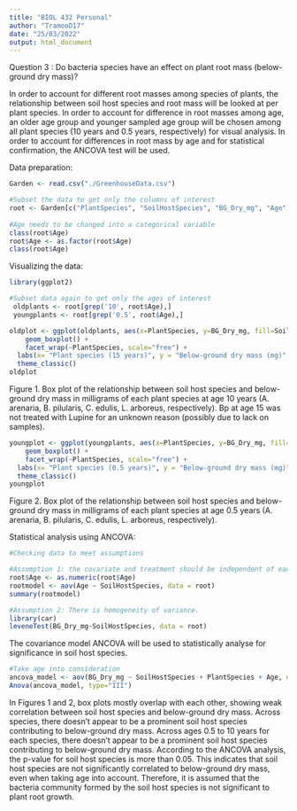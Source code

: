 ```yaml
---
title: "BIOL 432 Personal"
author: "TramooD17"
date: "25/03/2022"
output: html_document
---
```


Question 3 : Do bacteria species have an effect on plant root mass (below-ground dry mass)?  


In order to account for different root masses among species of plants, the relationship between soil host species and root mass will be looked at per plant species. In order to account for difference in root masses among age, an older age group and younger sampled age group will be chosen among all plant species (10 years and 0.5 years, respectively) for visual analysis.
In order to account for differences in root mass by age and for statistical confirmation, the ANCOVA test will be used.

Data preparation:
```r
Garden <- read.csv("./GreenhouseData.csv")
```
```r
#Subset the data to get only the columns of interest
root <- Garden[c("PlantSpecies", "SoilHostSpecies", "BG_Dry_mg", "Age")]
 
#Age needs to be changed into a categorical variable
class(root$Age)
root$Age <- as.factor(root$Age)
class(root$Age)
```

Visualizing the data:
```r
library(ggplot2)

#Subset data again to get only the ages of interest
 oldplants <- root[grep('10', root$Age),]
 youngplants <- root[grep('0.5', root$Age),]
```
```r
oldplot <- ggplot(oldplants, aes(x=PlantSpecies, y=BG_Dry_mg, fill=SoilHostSpecies)) + 
    geom_boxplot() +
    facet_wrap(~PlantSpecies, scale="free") +
  labs(x= "Plant species (15 years)", y = "Below-ground dry mass (mg)", fill= "Soil host species") +
  theme_classic()
oldplot
```
Figure 1. Box plot of the relationship between soil host species and below-ground dry mass in milligrams of each plant species at age 10 years (A. arenaria, B. pilularis, C. edulis, L. arboreus, respectively). Bp at age 15 was not treated with Lupine for an unknown reason (possibly due to lack on samples).

```r
youngplot <- ggplot(youngplants, aes(x=PlantSpecies, y=BG_Dry_mg, fill=SoilHostSpecies)) + 
    geom_boxplot() +
    facet_wrap(~PlantSpecies, scale="free") +
  labs(x= "Plant species (0.5 years)", y = "Below-ground dry mass (mg)", fill= "Soil host species") +
  theme_classic()
youngplot
```
Figure 2. Box plot of the relationship between soil host species and below-ground dry mass in milligrams of each plant species at age 0.5 years (A. arenaria, B. pilularis, C. edulis, L. arboreus, respectively).


Statistical analysis using ANCOVA:
```r
#Checking data to meet assumptions

#Assumption 1: the covariate and treatment should be independent of each other.
root$Age <- as.numeric(root$Age)
rootmodel <- aov(Age ~ SoilHostSpecies, data = root)
summary(rootmodel)
```

```r
#Assumption 2: There is homogeneity of variance.
library(car)
leveneTest(BG_Dry_mg~SoilHostSpecies, data = root)
```

The covariance model ANCOVA will be used to statistically analyse for significance in soil host species.
```r
#Take age into consideration
ancova_model <- aov(BG_Dry_mg ~ SoilHostSpecies + PlantSpecies + Age, data = root)
Anova(ancova_model, type="III")
```

In Figures 1 and 2, box plots mostly overlap with each other, showing weak correlation between soil host species and below-ground dry mass. Across species, there doesn't appear to be a prominent soil host species contributing to below-ground dry mass. Across ages 0.5 to 10 years for each species, there doesn't appear to be a prominent soil host species contributing to below-ground dry mass.
According to the ANCOVA analysis, the p-value for soil host species is more than 0.05. This indicates that soil host species are not significantly correlated to below-ground dry mass, even when taking age into account.
Therefore, it is assumed that the bacteria community formed by the soil host species is not significant to plant root growth.